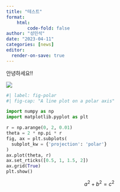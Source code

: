```yaml
---
title: "테스트"
format:
    html:
        code-fold: false
author: "성민석"
date: "2023-04-11"
categories: [news]
editor:
  render-on-save: true
---
```


안녕하세요!!

![](thumbnail.jpg)

```python
#| label: fig-polar
#| fig-cap: "A line plot on a polar axis"

import numpy as np
import matplotlib.pyplot as plt

r = np.arange(0, 2, 0.01)
theta = 2 * np.pi * r
fig, ax = plt.subplots(
  subplot_kw = {'projection': 'polar'} 
)
ax.plot(theta, r)
ax.set_rticks([0.5, 1, 1.5, 2])
ax.grid(True)
plt.show()
```

$$
a^2 + b^2 = c^2
$$

